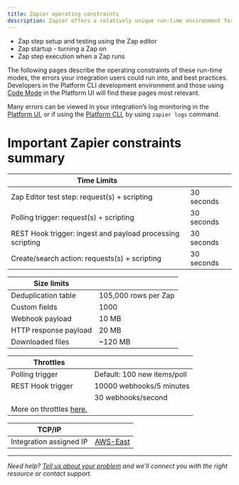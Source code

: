 ```yaml
---
title: Zapier operating constraints
description: Zapier offers a relatively unique run-time environment for your integration and its requests to your API. The environment is stateless and restricts both execution time and payload size to offer normalized reliability and running time. There are three distinct contexts of this run-time that your integration will need to consider.
---
```

*   Zap step setup and testing using the Zap editor
*   Zap startup - turning a Zap on
*   Zap step execution when a Zap runs

The following pages describe the operating constraints of these run-time modes, the errors your integration users could run into, and best practices. Developers in the Platform CLI development environment and those using [Code Mode](/build/code-mode) in the Platform UI will find these pages most relevant.

Many errors can be viewed in your integration’s log monitoring in the [Platform UI](/build/test-monitoring), or if using the [Platform CLI](https://github.com/zapier/zapier-platform/blob/main/packages/cli/README.md#handling-throttled-requests), by using `zapier logs` command.

# Important Zapier constraints summary

| Time Limits |     |
| --- | --- |
| Zap Editor test step: request(s) + scripting | 30 seconds |
| Polling trigger: request(s) + scripting | 30 seconds |
| REST Hook trigger: ingest and payload processing scripting | 30 seconds |
| Create/search action: requests(s) + scripting | 30 seconds |

| Size limits |     |
| --- | --- |
| Deduplication table | 105,000 rows per Zap |
| Custom fields | 1000 |
| Webhook payload | 10 MB |
| HTTP response payload | 20 MB |
| Downloaded files | ~120 MB |

| Throttles |     |
| --- | --- |
| Polling trigger | Default: 100 new items/poll |
| REST Hook trigger | 10000 webhooks/5 minutes |
|     | 30 webhooks/second |
| More on throttles [here.](https://help.zapier.com/hc/en-us/articles/8496181445261#h_01H91ED0PQ782E3B34ZRB5DXF7) |     |

| TCP/IP |     |
| --- | --- |
| Integration assigned IP | [AWS-East](https://zapier.com/help/troubleshoot/behavior/cant-access-or-use-zapier-with-other-apps) |

- - -

_Need help? [Tell us about your problem](https://developer.zapier.com/contact) and we’ll connect you with the right resource or contact support._
